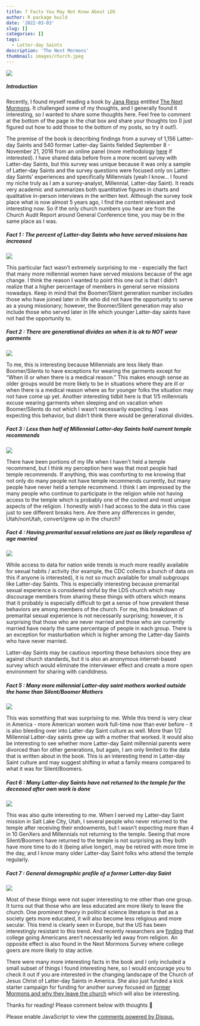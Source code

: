```yaml
---
title: 7 Facts You May Not Know About LDS
author: R package build
date: '2022-03-03'
slug: []
categories: []
tags:
  - Latter-day Saints
description: 'The Next Mormons'
thumbnail: images/church.jpeg
---
```


![](https://www.ldstemple.pics/wp-content/uploads/washington-dc-temple-final-sunset-600x600.jpg#center)

##### Introduction

Recently, I found myself reading a book by [Jana Riess](https://janariess.com) entitled [The Next Mormons](https://www.amazon.com/Next-Mormons-Millennials-Changing-Church/dp/0190885203). It challenged some of my thoughts, and I generally found it interesting, so I wanted to share some thoughts here. Feel free to comment at the bottom of the page in the chat box and share your thoughts too (I just figured out how to add those to the bottom of my posts, so try it out!).

The premise of the book is describing findings from a survey of 1,156 Latter-day Saints and 540 former Latter-day Saints fielded September 8 - November 21, 2016 from an online panel (more methodology [here](https://thenextmormons.org/methodology/) if interested). I have shared data before from a more recent survey with Latter-day Saints, but this survey was unique because it was only a sample of Latter-day Saints and the survey questions were focused only on Latter-day Saints' experiences and specifically Millennials (yeah I know... I found my niche truly as I am a survey-analyst, Millennial, Latter-day Saint). It reads very academic and summarizes both quantitative figures in charts and qualitative in-person interviews in the written text. Although the survey took place what is now almost 5 years ago, I find the content relevant and interesting now. So if the only church numbers you hear are from the Church Audit Report around General Conference time, you may be in the same place as I was.

##### Fact 1 : The percent of Latter-day Saints who have served missions has increased

![](/./about_files/NMS post.001.jpeg#center)

This particular fact wasn't extremely surprising to me - especially the fact that many more millennial women have served missions because of the age change. I think the reason I wanted to point this one out is that I didn't realize that a higher percentage of members in general serve missions nowadays. Keep in mind that the Boomer/Silent generation number includes those who have joined later in life who did not have the opportunity to serve as a young missionary; however, the Boomer/Silent generation may also include those who served later in life which younger Latter-day saints have not had the opportunity to.

##### Fact 2 : There are generational divides on when it is ok to NOT wear garments

![](/./about_files/NMS post.002.jpeg#center)

To me, this is interesting because Millennials are less likely than Boomer/Silents to have exceptions for wearing the garments except for "When ill or when there is a medical reason." This makes enough sense as older groups would be more likely to be in situations where they are ill or when there is a medical reason where as for younger folks the situation may not have come up yet. Another interesting tidbit here is that 1/5 millennials excuse wearing garments when sleeping and on vacation when Boomer/Silents do not which I wasn't necessarily expecting. I was expecting this behavior, but didn't think there would be generational divides.

##### Fact 3 : Less than half of Millennial Latter-day Saints hold current temple recommends

![](/./about_files/NMS post.003.jpeg#center)

There have been portions of my life when I haven't held a temple recommend, but I think my perception here was that most people had temple recommends. If anything, this was comforting to me knowing that not only do many people not have temple recommends currently, but many people have never held a temple recommend. I think I am impressed by the many people who continue to participate in the religion while not having access to the temple which is probably one of the coolest and most unique aspects of the religion. I honestly wish I had access to the data in this case just to see different breaks here. Are there any differences in gender, Utah/nonUtah, convert/grew up in the church?

##### Fact 4 : Having premarital sexual relations are just as likely regardless of age married

![](/./about_files/NMS post.004.jpeg#center)

While access to data for nation wide trends is much more readily available for sexual habits / activity (for example, the CDC collects a bunch of data on this if anyone is interested), it is not so much available for small subgroups like Latter-day Saints. This is especially interesting because premarital sexual experience is considered sinful by the LDS church which may discourage members from sharing these things with others which means that it probably is especially difficult to get a sense of how prevalent these behaviors are among members of the church. For me, this breakdown of premarital sexual experience is not necessarily surprising; however, it is surprising that those who are never married and those who are currently married have nearly the same percentage of people in each group. There is an exception for masturbation which is higher among the Latter-day Saints who have never married.

Latter-day Saints may be cautious reporting these behaviors since they are against church standards, but it is also an anonymous internet-based survey which would eliminate the interviewer effect and create a more open environment for sharing with candidness.

##### Fact 5 : Many more millennial Latter-day saint mothers worked outside the home than Silent/Boomer Mothers

![](/./about_files/NMS post.005.jpeg#center)

This was something that was surprising to me. While this trend is very clear in America - more American women work full-time now than ever before - it is also bleeding over into Latter-day Saint culture as well. More than 1/2 Millennial Latter-day saints grew up with a mother that worked. It would also be interesting to see whether more Latter-day Saint millennial parents were divorced than for other generations, but again, I am only limited to the data that is written about in the book. This is an interesting trend in Latter-day Saint culture and may suggest shifting in what a family means compared to what it was for Silent/Boomers.

##### Fact 6 : Many Latter-day Saints have not returned to the temple for the deceased after own work is done

![](/./about_files/NMS post.006.jpeg#center)

This was also quite interesting to me. When I served my Latter-day Saint mission in Salt Lake City, Utah, I several people who never returned to the temple after receiving their endowments, but I wasn't expecting more than 4 in 10 GenXers and Millennials not returning to the temple. Seeing that more Silent/Boomers have returned to the temple is not surprising as they both have more time to do it (being alive longer), may be retired with more time in the day, and I know many older Latter-day Saint folks who attend the temple regularly.

##### Fact 7 : General demographic profile of a former Latter-day Saint

![](/./about_files/NMS post.007.jpeg#center)

Most of these things were not super interesting to me other than one group. It turns out that those who are less educated are more likely to leave the church. One prominent theory in political science literature is that as a society gets more educated, it will also become less religious and more secular. This trend is clearly seen in Europe, but the US has been interestingly resistant to this trend. And recently researchers are [finding](https://www.wsj.com/articles/theres-no-crisis-of-faith-on-campus-11645714717?st=zkubzj5qwrqf0ti&reflink=desktopwebshare_twitter&fbclid=IwAR0wpySp-wWX73sTW_sGee90_IW30T2TMeMtsimLyzfCXXO2cfbUG53LNHI) that college going Americans aren't necessarily led away from religion. An opposite effect is also found in the Next Mormons Survey where college goers are more likely to stay active.

There were many more interesting facts in the book and I only included a small subset of things I found interesting here, so I would encourage you to check it out if you are interested in the changing landscape of the Church of Jesus Christ of Latter-day Saints in America. She also just funded a kick starter campaign for funding for another survey focused on [former Mormons and why they leave the church](https://www.kickstarter.com/projects/nmswave2/wave-2-of-the-next-mormons-survey?ref=user_menu) which will also be interesting.

Thanks for reading! Please comment below with thoughts 🙂

<div id="disqus_thread"></div>
<script>
/**
*  RECOMMENDED CONFIGURATION VARIABLES: EDIT AND UNCOMMENT THE SECTION BELOW TO INSERT DYNAMIC VALUES FROM YOUR PLATFORM OR CMS.
*  LEARN WHY DEFINING THESE VARIABLES IS IMPORTANT: https://disqus.com/admin/universalcode/#configuration-variables    */

var disqus_config = function () {
  this.page.url = 'https://alexbass.me/post/7-facts-you-may-not-know-about-lds/';  // Replace PAGE_URL with your page's canonical URL variable
  this.page.identifier = 'PAGE_IDENcdsaad'; // Replace PAGE_IDENTIFIER with your page's unique identifier variable
};

(function() { // DON'T EDIT BELOW THIS LINE
var d = document, s = d.createElement('script');
s.src = 'https://alexbassc.disqus.com/embed.js';
s.setAttribute('data-timestamp', +new Date());
(d.head || d.body).appendChild(s);
})();
</script>
<noscript>Please enable JavaScript to view the <a href="https://disqus.com/?ref_noscript">comments powered by Disqus.</a></noscript>